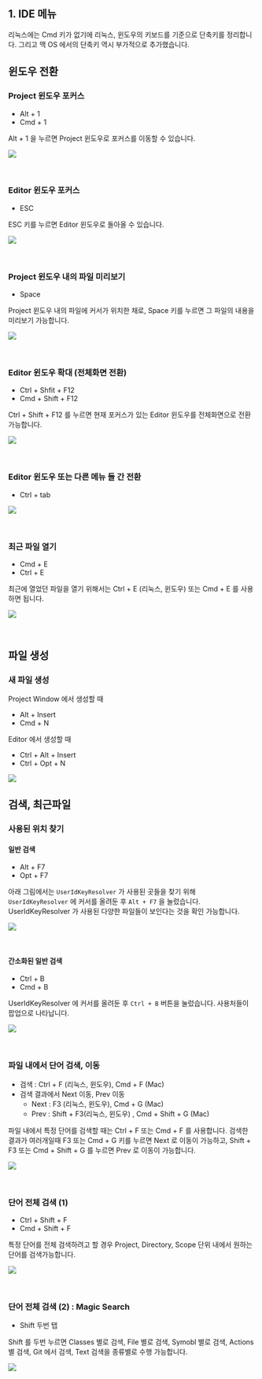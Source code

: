 ## 1. IDE 메뉴 

리눅스에는 Cmd 키가 없기에 리눅스, 윈도우의 키보드를 기준으로 단축키를 정리합니다. 그리고 맥 OS 에서의 단축키 역시 부가적으로 추가했습니다.<br/>



## 윈도우 전환

### Project 윈도우 포커스

- Alt + 1
- Cmd + 1

Alt + 1 을 누르면 Project 윈도우로 포커스를 이동할 수 있습니다.

![](./img/1-ide-menu/focus.png)

<br/>



### Editor 윈도우 포커스

- ESC

ESC 키를 누르면 Editor 윈도우로 돌아올 수 있습니다.

![](./img/1-ide-menu/editor-focus.png)

<br/>



### Project 윈도우 내의 파일 미리보기

- Space

Project 윈도우 내의 파일에 커서가 위치한 채로, Space 키를 누르면 그 파일의 내용을 미리보기 가능합니다.

![](./img/1-ide-menu/project-window-focus-preview.png)

<br/>



### Editor 윈도우 확대 (전체화면 전환)

- Ctrl + Shfit + F12
- Cmd + Shift + F12

Ctrl + Shift + F12 를 누르면 현재 포커스가 있는 Editor 윈도우를 전체화면으로 전환 가능합니다.

![](./img/1-ide-menu/extending-editor-window.png)

<br/>



### Editor 윈도우 또는 다른 메뉴 들 간 전환

- Ctrl + tab

![](./img/1-ide-menu/switching-between-another-menu.png)

<br/>



### 최근 파일 열기

- Cmd + E
- Ctrl + E

최근에 열었던 파일을 열기 위해서는 Ctrl + E (리눅스, 윈도우) 또는 Cmd + E 를 사용하면 됩니다.

![](./img/1-ide-menu/open-recent.png)

<br/>



## 파일 생성

### 새 파일 생성

Project Window 에서 생성할 때

- Alt + Insert
- Cmd + N

Editor 에서 생성할 때 

- Ctrl + Alt + Insert
- Ctrl + Opt + N



![](./img/1-ide-menu/new-file-at-project-window.png)



## 검색, 최근파일

### 사용된 위치 찾기

#### 일반 검색

- Alt + F7
- Opt + F7

아래 그림에서는 `UserIdKeyResolver` 가 사용된 곳들을 찾기 위해 `UserIdKeyResolver` 에 커서를 올려둔 후  `Alt + F7` 을 눌렀습니다. UserIdKeyResolver 가 사용된 다양한 파일들이 보인다는 것을 확인 가능합니다.

![](./img/1-ide-menu/find-usages.png)

<br/>



#### 간소화된 일반 검색

- Ctrl + B
- Cmd + B

UserIdKeyResolver 에 커서를 올려둔 후 `Ctrl + B` 버튼을 눌렀습니다. 사용처들이 팝업으로 나타납니다.

![](./img/1-ide-menu/find-usages-short.png)

<br/>



### 파일 내에서 단어 검색, 이동

- 검색 : Ctrl + F (리눅스, 윈도우), Cmd + F (Mac)
- 검색 결과에서 Next 이동, Prev 이동
  - Next : F3 (리눅스, 윈도우), Cmd + G (Mac)
  - Prev : Shift + F3(리눅스, 윈도우) , Cmd + Shift + G (Mac)

파일 내에서 특정 단어를 검색할 때는 Ctrl + F 또는 Cmd + F 를 사용합니다. 검색한 결과가 여러개일때 F3 또는 Cmd + G 키를 누르면 Next 로 이동이 가능하고, Shift + F3 또는 Cmd + Shift + G 를 누르면 Prev 로 이동이 가능합니다.

![](./img/1-ide-menu/find-word-in-editor.png)

<br/>



### 단어 전체 검색 (1)

- Ctrl + Shift + F
- Cmd + Shift + F

특정 단어를 전체 검색하려고 할 경우 Project, Directory, Scope 단위 내에서 원하는 단어를 검색가능합니다.

![](./img/1-ide-menu/full-text-search.png)

<br/>



### 단어 전체 검색 (2) : Magic Search

- Shift 두번 탭

Shift 를 두번 누르면 Classes 별로 검색, File 별로 검색, Symobl 별로 검색, Actions 별 검색, Git 에서 검색, Text 검색을 종류별로 수행 가능합니다.

![](./img/1-ide-menu/magic-search.png)
